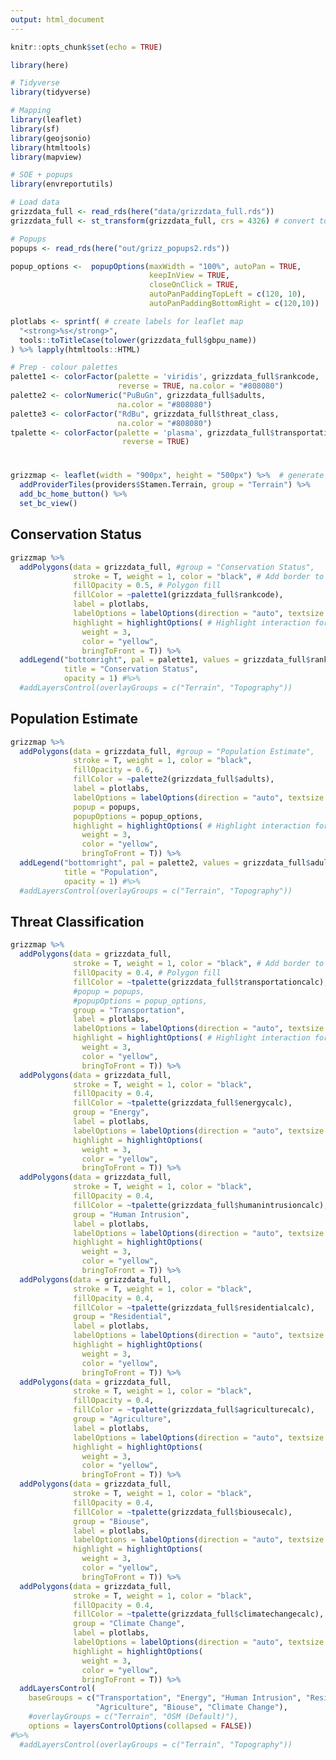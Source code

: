 ```yaml
---
output: html_document
---
```


```r
knitr::opts_chunk$set(echo = TRUE)

library(here)

# Tidyverse
library(tidyverse)

# Mapping
library(leaflet)
library(sf)
library(geojsonio)
library(htmltools)
library(mapview)

# SOE + popups
library(envreportutils)

# Load data
grizzdata_full <- read_rds(here("data/grizzdata_full.rds"))
grizzdata_full <- st_transform(grizzdata_full, crs = 4326) # convert to lat/long

# Popups
popups <- read_rds(here("out/grizz_popups2.rds"))

popup_options <-  popupOptions(maxWidth = "100%", autoPan = TRUE,
                               keepInView = TRUE,
                               closeOnClick = TRUE,
                               autoPanPaddingTopLeft = c(120, 10),
                               autoPanPaddingBottomRight = c(120,10))

plotlabs <- sprintf( # create labels for leaflet map
  "<strong>%s</strong>",
  tools::toTitleCase(tolower(grizzdata_full$gbpu_name))
) %>% lapply(htmltools::HTML)

# Prep - colour palettes
palette1 <- colorFactor(palette = 'viridis', grizzdata_full$rankcode,
                        reverse = TRUE, na.color = "#808080")
palette2 <- colorNumeric("PuBuGn", grizzdata_full$adults,
                        na.color = "#808080")
palette3 <- colorFactor("RdBu", grizzdata_full$threat_class,
                        na.color = "#808080")
tpalette <- colorFactor(palette = 'plasma', grizzdata_full$transportationcalc,
                         reverse = TRUE)
```

# {.tabset .tabset-fade}

```r
grizzmap <- leaflet(width = "900px", height = "500px") %>%  # generate leaflet map
  addProviderTiles(providers$Stamen.Terrain, group = "Terrain") %>%
  add_bc_home_button() %>%
  set_bc_view()
```

## Conservation Status

```r
grizzmap %>% 
  addPolygons(data = grizzdata_full, #group = "Conservation Status",
              stroke = T, weight = 1, color = "black", # Add border to polygons
              fillOpacity = 0.5, # Polygon fill
              fillColor = ~palette1(grizzdata_full$rankcode),
              label = plotlabs,
              labelOptions = labelOptions(direction = "auto", textsize = "12px"),
              highlight = highlightOptions( # Highlight interaction for mouse hover
                weight = 3,
                color = "yellow",
                bringToFront = T)) %>%
  addLegend("bottomright", pal = palette1, values = grizzdata_full$rankcode,
            title = "Conservation Status",
            opacity = 1) #%>%
  #addLayersControl(overlayGroups = c("Terrain", "Topography"))
```

## Population Estimate

``` r
grizzmap %>%
  addPolygons(data = grizzdata_full, #group = "Population Estimate",
              stroke = T, weight = 1, color = "black",
              fillOpacity = 0.6,
              fillColor = ~palette2(grizzdata_full$adults),
              label = plotlabs,
              labelOptions = labelOptions(direction = "auto", textsize = "12px"),
              popup = popups,
              popupOptions = popup_options,
              highlight = highlightOptions( # Highlight interaction for mouse hover
                weight = 3,
                color = "yellow",
                bringToFront = T)) %>%
  addLegend("bottomright", pal = palette2, values = grizzdata_full$adults,
            title = "Population",
            opacity = 1) #%>%
  #addLayersControl(overlayGroups = c("Terrain", "Topography"))
```

## Threat Classification

``` r
grizzmap %>% 
  addPolygons(data = grizzdata_full,
              stroke = T, weight = 1, color = "black", # Add border to polygons
              fillOpacity = 0.4, # Polygon fill
              fillColor = ~tpalette(grizzdata_full$transportationcalc),
              #popup = popups,
              #popupOptions = popup_options,
              group = "Transportation",
              label = plotlabs,
              labelOptions = labelOptions(direction = "auto", textsize = "12px"),
              highlight = highlightOptions( # Highlight interaction for mouse hover
                weight = 3,
                color = "yellow",
                bringToFront = T)) %>%
  addPolygons(data = grizzdata_full,
              stroke = T, weight = 1, color = "black",
              fillOpacity = 0.4,
              fillColor = ~tpalette(grizzdata_full$energycalc),
              group = "Energy",
              label = plotlabs,
              labelOptions = labelOptions(direction = "auto", textsize = "12px"),
              highlight = highlightOptions(
                weight = 3,
                color = "yellow",
                bringToFront = T)) %>%
  addPolygons(data = grizzdata_full,
              stroke = T, weight = 1, color = "black",
              fillOpacity = 0.4,
              fillColor = ~tpalette(grizzdata_full$humanintrusioncalc),
              group = "Human Intrusion",
              label = plotlabs,
              labelOptions = labelOptions(direction = "auto", textsize = "12px"),
              highlight = highlightOptions(
                weight = 3,
                color = "yellow",
                bringToFront = T)) %>%
  addPolygons(data = grizzdata_full,
              stroke = T, weight = 1, color = "black",
              fillOpacity = 0.4,
              fillColor = ~tpalette(grizzdata_full$residentialcalc),
              group = "Residential",
              label = plotlabs,
              labelOptions = labelOptions(direction = "auto", textsize = "12px"),
              highlight = highlightOptions(
                weight = 3,
                color = "yellow",
                bringToFront = T)) %>%
  addPolygons(data = grizzdata_full,
              stroke = T, weight = 1, color = "black",
              fillOpacity = 0.4,
              fillColor = ~tpalette(grizzdata_full$agriculturecalc),
              group = "Agriculture",
              label = plotlabs,
              labelOptions = labelOptions(direction = "auto", textsize = "12px"),
              highlight = highlightOptions(
                weight = 3,
                color = "yellow",
                bringToFront = T)) %>%
  addPolygons(data = grizzdata_full,
              stroke = T, weight = 1, color = "black",
              fillOpacity = 0.4,
              fillColor = ~tpalette(grizzdata_full$biousecalc),
              group = "Biouse",
              label = plotlabs,
              labelOptions = labelOptions(direction = "auto", textsize = "12px"),
              highlight = highlightOptions(
                weight = 3,
                color = "yellow",
                bringToFront = T)) %>%
  addPolygons(data = grizzdata_full,
              stroke = T, weight = 1, color = "black",
              fillOpacity = 0.4,
              fillColor = ~tpalette(grizzdata_full$climatechangecalc),
              group = "Climate Change",
              label = plotlabs,
              labelOptions = labelOptions(direction = "auto", textsize = "12px"),
              highlight = highlightOptions(
                weight = 3,
                color = "yellow",
                bringToFront = T)) %>%
  addLayersControl(
    baseGroups = c("Transportation", "Energy", "Human Intrusion", "Residential",
                   "Agriculture", "Biouse", "Climate Change"),
    #overlayGroups = c("Terrain", "OSM (Default)"),
    options = layersControlOptions(collapsed = FALSE))
#%>%
  #addLayersControl(overlayGroups = c("Terrain", "Topography"))
```
